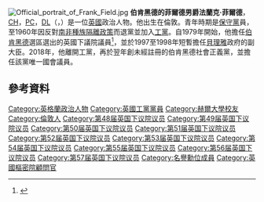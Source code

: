{{noteTA
|G1=PoliticiansUK
|G2=UK Places
|1=zh-cn:弗兰克·菲尔德;zh-hant:法蘭克·菲爾德;
|2=zh-cn:弗兰克;zh-hant:法蘭克;
}}
[[File:Official_portrait_of_Frank_Field.jpg|thumb]]
'''伯肯黑德的菲爾德男爵法蘭克·菲爾德'''，[[名譽勳位|CH]]，[[英國樞密院|PC]]，[[副郡尉|DL]]（{{lang-en|Frank Field, Baron Field of Birkenhead}}，{{bd|1942年|7月16日}}）是一位[[英國|英國]]政治人物。他出生在倫敦。青年時期是[[英國保守黨|保守黨]]員，至1960年因反對[[南非種族隔離政策|南非種族隔離政策]]而退黨並加入[[英國工黨|工黨]]。自1979年開始，他擔任[[伯肯黑德_(英國國會選區)|伯肯黑德]]選區選出的英國下議院議員<ref name="timesonline1">{{cite news|title=Frank Field given role as poverty czar by Cameron|date=16 May 2010|url=http://www.timesonline.co.uk/tol/news/politics/article7127917.ece|accessdate=16 May 2010|location=London|work=The Times|first=Isabel|last=Oakeshott|archive-date=2011-10-12|archive-url=https://web.archive.org/web/20111012111716/http://www.timesonline.co.uk/tol/news/politics/article7127917.ece|dead-url=no}}</ref>，並於1997至1998年短暫擔任[[貝理雅|貝理雅]]政府的副大臣。2018年，他離開工黨，再於翌年創未經註冊的伯肯黑德社會正義黨，並擔任該黨唯一國會議員。

==參考資料==
{{Reflist}}

{{UK-poli-bio-stub}}
{{normdaten}}
{{DEFAULTSORT: Field, Frank}}
[[Category:英格蘭政治人物|Category:英格蘭政治人物]]
[[Category:英國工黨黨員|Category:英國工黨黨員]]
[[Category:赫爾大學校友|Category:赫爾大學校友]]
[[Category:倫敦人|Category:倫敦人]]
[[Category:第48届英国下议院议员|Category:第48届英国下议院议员]]
[[Category:第49届英国下议院议员|Category:第49届英国下议院议员]]
[[Category:第50届英国下议院议员|Category:第50届英国下议院议员]]
[[Category:第51届英国下议院议员|Category:第51届英国下议院议员]]
[[Category:第52届英国下议院议员|Category:第52届英国下议院议员]]
[[Category:第53届英国下议院议员|Category:第53届英国下议院议员]]
[[Category:第54届英国下议院议员|Category:第54届英国下议院议员]]
[[Category:第55届英国下议院议员|Category:第55届英国下议院议员]]
[[Category:第56届英国下议院议员|Category:第56届英国下议院议员]]
[[Category:第57届英国下议院议员|Category:第57届英国下议院议员]]
[[Category:名譽勳位成員|Category:名譽勳位成員]]
[[Category:英國樞密院顧問官|Category:英國樞密院顧問官]]